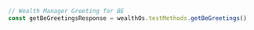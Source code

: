 ```typescript index.ts
// Wealth Manager Greeting for BE
const getBeGreetingsResponse = wealthOs.testMethods.getBeGreetings()
```